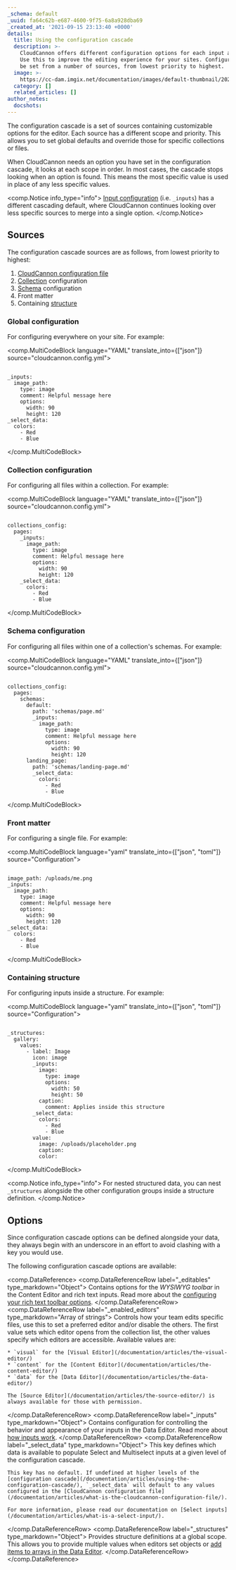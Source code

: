 ```yaml
---
_schema: default
_uuid: fa64c62b-e687-4600-9f75-6a8a928dba69
_created_at: '2021-09-15 23:13:40 +0000'
details:
  title: Using the configuration cascade
  description: >-
    CloudCannon offers different configuration options for each input and editor.
    Use this to improve the editing experience for your sites. Configuration can
    be set from a number of sources, from lowest priority to highest.
  image: >-
    https://cc-dam.imgix.net/documentation/images/default-thumbnail/2023-Q4/CloudCannon-Documentation-Thumbnail.png
  category: []
  related_articles: []
author_notes:
  docshots:
---
```

The configuration cascade is a set of sources containing customizable options for the editor. Each source has a different scope and priority. This allows you to set global defaults and override those for specific collections or files.

When CloudCannon needs an option you have set in the configuration cascade, it looks at each scope in order. In most cases, the cascade stops looking when an option is found. This means the most specific value is used in place of any less specific values.

<comp.Notice info_type="info">
  [Input configuration](/documentation/articles/what-are-inputs/) (i.e. `_inputs`) has a different cascading default, where CloudCannon continues looking over less specific sources to merge into a single option.
</comp.Notice>

## Sources

The configuration cascade sources are as follows, from lowest priority to highest:

1. [CloudCannon configuration file](/documentation/articles/create-your-cloudcannon-configuration-file/)
2. [Collection](/documentation/articles/what-is-a-collection/) configuration
3. [Schema](/documentation/articles/what-is-a-schema/) configuration
4. Front matter
5. Containing [structure](/documentation/articles/what-is-a-structure/)

### Global configuration

For configuring everywhere on your site. For example:

<comp.MultiCodeBlock language="YAML" translate_into={["json"]} source="cloudcannon.config.yml">
```

_inputs:
  image_path:
    type: image
    comment: Helpful message here
    options:
      width: 90
      height: 120
_select_data:
  colors:
    - Red
    - Blue

```
</comp.MultiCodeBlock>

### Collection configuration

For configuring all files within a collection. For example:

<comp.MultiCodeBlock language="YAML" translate_into={["json"]} source="cloudcannon.config.yml">
```

collections_config:
  pages:
    _inputs:
      image_path:
        type: image
        comment: Helpful message here
        options:
          width: 90
          height: 120
    _select_data:
      colors:
        - Red
        - Blue

```
</comp.MultiCodeBlock>

### Schema configuration

For configuring all files within one of a collection's schemas. For example:

<comp.MultiCodeBlock language="YAML" translate_into={["json"]} source="cloudcannon.config.yml">
```

collections_config:
  pages:
    schemas:
      default:
        path: 'schemas/page.md'
        _inputs:
          image_path:
            type: image
            comment: Helpful message here
            options:
              width: 90
              height: 120
      landing_page:
        path: 'schemas/landing-page.md'
        _select_data:
          colors:
            - Red
            - Blue

```
</comp.MultiCodeBlock>

### Front matter

For configuring a single file. For example:

<comp.MultiCodeBlock language="yaml" translate_into={["json", "toml"]} source="Configuration">
```

image_path: /uploads/me.png
_inputs:
  image_path:
    type: image
    comment: Helpful message here
    options:
      width: 90
      height: 120
_select_data:
  colors:
    - Red
    - Blue

```
</comp.MultiCodeBlock>

### Containing structure

For configuring inputs inside a structure. For example:

<comp.MultiCodeBlock language="yaml" translate_into={["json", "toml"]} source="Configuration">
```

_structures:
  gallery:
    values:
      - label: Image
        icon: image
        _inputs:
          image:
            type: image
            options:
              width: 50
              height: 50
          caption:
            comment: Applies inside this structure
        _select_data:
          colors:
            - Red
            - Blue
        value:
          image: /uploads/placeholder.png
          caption:
          color:

```
</comp.MultiCodeBlock>

<comp.Notice info_type="info">
  For nested structured data, you can nest `_structures` alongside the other configuration groups inside a structure definition.
</comp.Notice>

## Options

Since configuration cascade options can be defined alongside your data, they always begin with an underscore in an effort to avoid clashing with a key you would use.

The following configuration cascade options are available:

<comp.DataReference>
  <comp.DataReferenceRow label="_editables" type_markdown="Object">
    Contains options for the *WYSIWYG toolbar* in the Content Editor and rich text inputs. Read more about the [configuring your rich text toolbar options](/documentation/articles/configuring-toolbars).
  </comp.DataReferenceRow>
  <comp.DataReferenceRow label="_enabled_editors" type_markdown="Array of strings">
    Controls how your team edits specific files, use this to set a preferred editor and/or disable the others. The first value sets which editor opens from the collection list, the other values specify which editors are accessible. Available values are:

    * `visual` for the [Visual Editor](/documentation/articles/the-visual-editor/)
    * `content` for the [Content Editor](/documentation/articles/the-content-editor/)
    * `data` for the [Data Editor](/documentation/articles/the-data-editor/)

    The [Source Editor](/documentation/articles/the-source-editor/) is always available for those with permission.
  </comp.DataReferenceRow>
  <comp.DataReferenceRow label="_inputs" type_markdown="Object">
    Contains configuration for controlling the behavior and appearance of your inputs in the Data Editor. Read more about [how inputs work](/documentation/articles/what-are-inputs/).
  </comp.DataReferenceRow>
  <comp.DataReferenceRow label="_select_data" type_markdown="Object">
    This key defines which data is available to populate Select and Multiselect inputs at a given level of the configuration cascade.

    This key has no default. If undefined at higher levels of the [configuration cascade](/documentation/articles/using-the-configuration-cascade/), `_select_data` will default to any values configured in the [CloudCannon configuration file](/documentation/articles/what-is-the-cloudcannon-configuration-file/).

    For more information, please read our documentation on [Select inputs](/documentation/articles/what-is-a-select-input/).
  </comp.DataReferenceRow>
  <comp.DataReferenceRow label="_structures" type_markdown="Object">
    Provides structure definitions at a global scope. This allows you to provide multiple values when editors set objects or [add items to arrays in the Data Editor](/documentation/articles/create-a-structure/).
  </comp.DataReferenceRow>
</comp.DataReference>